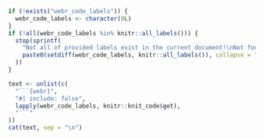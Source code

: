 ```r
if (!exists("webr_code_labels")) {
  webr_code_labels <- character(0L)
}
if (!all(webr_code_labels %in% knitr::all_labels())) {
  stop(sprintf(
    "Not all of provided labels exist in the current document!\nNot found labels are: %s.",
    paste0(setdiff(webr_code_labels, knitr::all_labels()), collapse = ", ")
  ))
}

text <- unlist(c(
  "```{webr}",
  "#| include: false",
  lapply(webr_code_labels, knitr::knit_code$get),
  "```"
))
cat(text, sep = "\n")
```
